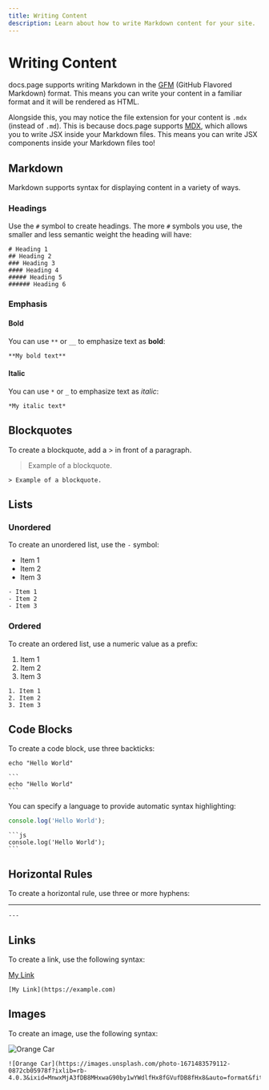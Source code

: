```yaml
---
title: Writing Content
description: Learn about how to write Markdown content for your site.
---
```


# Writing Content

docs.page supports writing Markdown in the [GFM](https://github.github.com/gfm/) (GitHub Flavored Markdown) format. This means you can write your
content in a familiar format and it will be rendered as HTML.

Alongside this, you may notice the file extension for your content is `.mdx` (instead of `.md`). This is because docs.page supports [MDX](https://mdxjs.com/),
which allows you to write JSX inside your Markdown files. This means you can write JSX components inside your Markdown files too!

## Markdown

Markdown supports syntax for displaying content in a variety of ways.

### Headings

Use the `#` symbol to create headings. The more `#` symbols you use, the smaller and less semantic weight the heading will have:

```
# Heading 1
## Heading 2
### Heading 3
#### Heading 4
##### Heading 5
###### Heading 6
```

### Emphasis

#### Bold

You can use `**` or `__` to emphasize text as **bold**:

```
**My bold text**
```

#### Italic

You can use `*` or `_` to emphasize text as _italic_:

```
*My italic text*
```

## Blockquotes

To create a blockquote, add a > in front of a paragraph.

> Example of a blockquote.

```
> Example of a blockquote.
```

## Lists

### Unordered

To create an unordered list, use the `-` symbol:

- Item 1
- Item 2
- Item 3

```
- Item 1
- Item 2
- Item 3
```

### Ordered

To create an ordered list, use a numeric value as a prefix:

1. Item 1
2. Item 2
3. Item 3

```
1. Item 1
2. Item 2
3. Item 3
```

## Code Blocks

To create a code block, use three backticks:

```
echo "Hello World"
```

````
```
echo "Hello World"
```
````

You can specify a language to provide automatic syntax highlighting:

```js
console.log('Hello World');
```

````
```js
console.log('Hello World');
```
````

## Horizontal Rules

To create a horizontal rule, use three or more hyphens:

---

```
---
```

## Links

To create a link, use the following syntax:

[My Link](https://example.com)

```
[My Link](https://example.com)
```

## Images

To create an image, use the following syntax:

![Orange Car](https://images.unsplash.com/photo-1671483579112-0872cb05978f?ixlib=rb-4.0.3&ixid=MnwxMjA3fDB8MHxwaG90by1wYWdlfHx8fGVufDB8fHx8&auto=format&fit=crop&w=1469&q=80)

```
![Orange Car](https://images.unsplash.com/photo-1671483579112-0872cb05978f?ixlib=rb-4.0.3&ixid=MnwxMjA3fDB8MHxwaG90by1wYWdlfHx8fGVufDB8fHx8&auto=format&fit=crop&w=1469&q=80)
```
